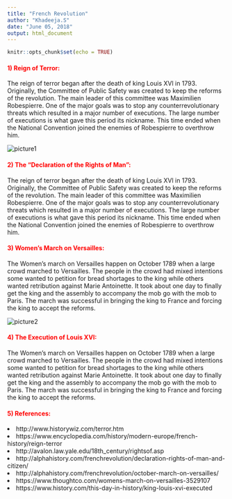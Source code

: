 ---
title: "French Revolution"
author: "Khadeeja.S"
date: "June 05, 2018"
output: html_document
---

```{r setup, include=FALSE}
knitr::opts_chunk$set(echo = TRUE)
```

#### <span style="color:red"><b>1) Reign of Terror: </b></span>
The reign of terror began after the death of king Louis XVl in 1793. Originally, the Committee of Public Safety was created to keep the reforms of the revolution. The main leader of this committee was Maximilien Robespierre. One of the major goals was to stop any counterrevolutionary threats which resulted in a major number of executions. The large number of executions is what gave this period its nickname. This time ended when the National Convention joined the enemies of Robespierre to overthrow him. 

<div id="picture1"><img src="picture1.jpg" alt="picture1"></div>

#### <span style="color:red"><b>2) The "Declaration of the Rights of Man": </b></span>
The reign of terror began after the death of king Louis XVl in 1793. Originally, the Committee of Public Safety was created to keep the reforms of the revolution. The main leader of this committee was Maximilien Robespierre. One of the major goals was to stop any counterrevolutionary threats which resulted in a major number of executions. The large number of executions is what gave this period its nickname. This time ended when the National Convention joined the enemies of Robespierre to overthrow him. 


#### <span style="color:red"><b>3) Women's March on Versailles: </b></span>
The Women's march on Versailles happen on October 1789 when a large crowd marched to Versailles. The people in the crowd had mixed intentions some wanted to petition for bread shortages to the king while others wanted retribution against Marie Antoinette. It took about one day to finally get the king and the assembly to accompany the mob go with the mob to Paris. The march was successful in bringing the king to France and forcing the king to accept the reforms. 

<div id="picture2"><img src="picture2.jpg" alt="picture2"></div>

#### <span style="color:red"><b>4) The Execution of Louis XVI: </b></span>
The Women's march on Versailles happen on October 1789 when a large crowd marched to Versailles. The people in the crowd had mixed intentions some wanted to petition for bread shortages to the king while others wanted retribution against Marie Antoinette. It took about one day to finally get the king and the assembly to accompany the mob go with the mob to Paris. The march was successful in bringing the king to France and forcing the king to accept the reforms. 

#### <span style="color:red"><b>5) References: </b></span>
<li>http://www.historywiz.com/terror.htm </li>
<li>https://www.encyclopedia.com/history/modern-europe/french-history/reign-terror </li>
<li>http://avalon.law.yale.edu/18th_century/rightsof.asp </li>
<li>http://alphahistory.com/frenchrevolution/declaration-rights-of-man-and-citizen/ </li>
<li>http://alphahistory.com/frenchrevolution/october-march-on-versailles/ </li>
<li>https://www.thoughtco.com/womens-march-on-versailles-3529107 </li>
<li>https://www.history.com/this-day-in-history/king-louis-xvi-executed </li>
<br><br>
